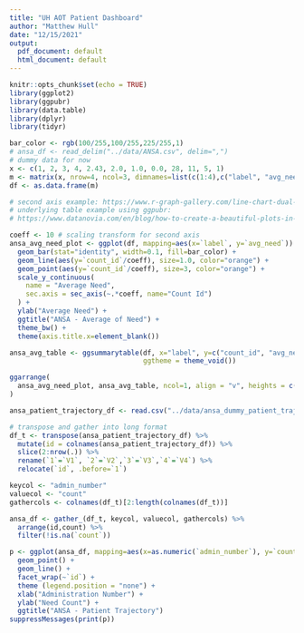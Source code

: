```yaml
---
title: "UH AOT Patient Dashboard"
author: "Matthew Hull"
date: "12/15/2021"
output:
  pdf_document: default
  html_document: default
---
```


```r
knitr::opts_chunk$set(echo = TRUE)
library(ggplot2)
library(ggpubr)
library(data.table)
library(dplyr)
library(tidyr)
```

```r
bar_color <- rgb(100/255,100/255,225/255,1)
# ansa_df <- read_delim("../data/ANSA.csv", delim=",")
# dummy data for now
x <- c(1, 2, 3, 4, 2.43, 2.0, 1.0, 0.0, 28, 11, 5, 1)
m <- matrix(x, nrow=4, ncol=3, dimnames=list(c(1:4),c("label", "avg_need", "count_id")))
df <- as.data.frame(m)
```


```r
# second axis example: https://www.r-graph-gallery.com/line-chart-dual-Y-axis-ggplot2.html  
# underlying table example using ggpubr:
# https://www.datanovia.com/en/blog/how-to-create-a-beautiful-plots-in-r-with-summary-statistics-labels/

coeff <- 10 # scaling transform for second axis
ansa_avg_need_plot <- ggplot(df, mapping=aes(x=`label`, y=`avg_need`)) + 
  geom_bar(stat="identity", width=0.1, fill=bar_color) +
  geom_line(aes(y=`count_id`/coeff), size=1.0, color="orange") +
  geom_point(aes(y=`count_id`/coeff), size=3, color="orange") +
  scale_y_continuous(
    name = "Average Need",
    sec.axis = sec_axis(~.*coeff, name="Count Id")
  ) +
  ylab("Average Need") + 
  ggtitle("ANSA - Average of Need") + 
  theme_bw() +
  theme(axis.title.x=element_blank())  

ansa_avg_table <- ggsummarytable(df, x="label", y=c("count_id", "avg_need"), digits = 2,
                                 ggtheme = theme_void())

ggarrange(
  ansa_avg_need_plot, ansa_avg_table, ncol=1, align = "v", heights = c(0.80, 0.20)
)

```

```r

ansa_patient_trajectory_df <- read.csv("../data/ansa_dummy_patient_trajectory.csv")

# transpose and gather into long format
df_t <- transpose(ansa_patient_trajectory_df) %>%
  mutate(id = colnames(ansa_patient_trajectory_df)) %>%
  slice(2:nrow(.)) %>%
  rename(`1`=`V1`, `2`=`V2`,`3`=`V3`,`4`=`V4`) %>%
  relocate(`id`, .before=`1`)

keycol <- "admin_number"
valuecol <- "count"
gathercols <- colnames(df_t)[2:length(colnames(df_t))]

ansa_df <- gather_(df_t, keycol, valuecol, gathercols) %>%
  arrange(id,count) %>%
  filter(!is.na(`count`))

p <- ggplot(ansa_df, mapping=aes(x=as.numeric(`admin_number`), y=`count`, color=`id`)) + 
  geom_point() + 
  geom_line() +
  facet_wrap(~`id`) +  
  theme (legend.position = "none") +
  xlab("Administration Number") +
  ylab("Need Count") +
  ggtitle("ANSA - Patient Trajectory")
suppressMessages(print(p))
```


